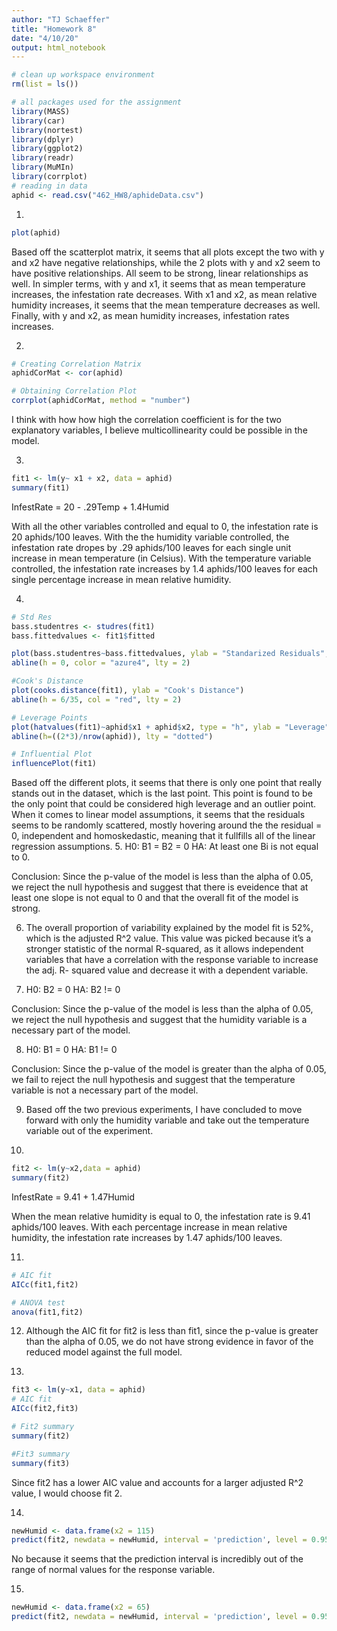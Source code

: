 ```yaml
---
author: "TJ Schaeffer"
title: "Homework 8"
date: "4/10/20"
output: html_notebook
---
```


```r
# clean up workspace environment
rm(list = ls())

# all packages used for the assignment
library(MASS)
library(car)
library(nortest)
library(dplyr)
library(ggplot2)
library(readr)
library(MuMIn)
library(corrplot)
# reading in data
aphid <- read.csv("462_HW8/aphideData.csv")
```

1.
```r
plot(aphid)
```
Based off the scatterplot matrix, it seems that all plots except the two with y and x2 have negative relationships, while the 2 plots with y and x2 seem to have positive relationships. All seem to be strong, linear relationships as well. In simpler terms, with y and x1, it seems that as mean temperature increases, the infestation rate decreases. With x1 and x2, as mean relative humidity increases, it seems that the mean temperature decreases as well. Finally, with y and x2, as mean humidity increases, infestation rates increases. 

2.
```r
# Creating Correlation Matrix
aphidCorMat <- cor(aphid)

# Obtaining Correlation Plot
corrplot(aphidCorMat, method = "number")
```
I think with how how high the correlation coefficient is for the two explanatory variables, I believe multicollinearity could be possible in the model. 

3. 
```r
fit1 <- lm(y~ x1 + x2, data = aphid)
summary(fit1)
```
InfestRate = 20 - .29Temp + 1.4Humid

With all the other variables controlled and equal to 0, the infestation rate is 20 aphids/100 leaves. With the the humidity variable controlled, the infestation rate dropes by .29 aphids/100 leaves for each single unit increase in mean temperature (in Celsius). With the temperature variable controlled, the infestation rate increases by 1.4 aphids/100 leaves for each single percentage increase in mean relative humidity. 

4. 
```r
# Std Res
bass.studentres <- studres(fit1)
bass.fittedvalues <- fit1$fitted

plot(bass.studentres~bass.fittedvalues, ylab = "Standarized Residuals", xlab = "Fitted Values")
abline(h = 0, color = "azure4", lty = 2)

#Cook's Distance
plot(cooks.distance(fit1), ylab = "Cook's Distance")
abline(h = 6/35, col = "red", lty = 2)

# Leverage Points
plot(hatvalues(fit1)~aphid$x1 + aphid$x2, type = "h", ylab = "Leverage")
abline(h=((2*3)/nrow(aphid)), lty = "dotted")

# Influential Plot
influencePlot(fit1)

```
Based off the different plots, it seems that there is only one point that really stands out in the dataset, which is the last point. This point is found to be the only point that could be considered high leverage and an outlier point. When it comes to linear model assumptions, it seems that the residuals seems to be randomly scattered, mostly hovering around the the residual = 0, independent and homoskedastic, meaning that it fullfills all of the linear regression assumptions. 
5.
H0: B1 = B2 = 0
HA: At least one Bi is not equal to 0.

Conclusion: Since the p-value of the model is less than the alpha of 0.05, we reject the null hypothesis and suggest that there is eveidence that at least one slope is not equal to 0 and that the overall fit of the model is strong. 

6. The overall proportion of variability explained by the model fit is 52%, which is the adjusted R^2 value. This value was picked because it's a stronger statistic of the normal R-squared, as it allows independent variables that have a correlation with the response variable to increase the adj. R- squared value and decrease it with a dependent variable.

7. 
H0: B2 = 0
HA: B2 != 0

Conclusion: Since the p-value of the model is less than the alpha of 0.05, we reject the null hypothesis and suggest that the humidity variable is a necessary part of the model. 

8. 
H0: B1 = 0
HA: B1 != 0

Conclusion: Since the p-value of the model is greater than the alpha of 0.05, we fail to reject the null hypothesis and suggest that the temperature variable is not a necessary part of the model. 

9. 
Based off the two previous experiments, I have concluded to move forward with only the humidity variable and take out the temperature variable out of the experiment. 

10. 
```r
fit2 <- lm(y~x2,data = aphid)
summary(fit2)
```
InfestRate = 9.41 + 1.47Humid

When the mean relative humidity is equal to 0, the infestation rate is 9.41 aphids/100 leaves. With each percentage increase in mean relative humidity, the infestation rate increases by 1.47 aphids/100 leaves.

11. 
```r
# AIC fit
AICc(fit1,fit2)

# ANOVA test
anova(fit1,fit2)
```

12. 
Although the AIC fit for fit2 is less than fit1, since the p-value is greater than the alpha of 0.05, we do not have strong evidence in favor of the reduced model against the full model. 

13. 
```r
fit3 <- lm(y~x1, data = aphid)
# AIC fit
AICc(fit2,fit3)

# Fit2 summary
summary(fit2)
```

```r
#Fit3 summary
summary(fit3)
```

Since fit2 has a lower AIC value and accounts for a larger adjusted R^2 value, I would choose fit 2.

14. 
```r
newHumid <- data.frame(x2 = 115)
predict(fit2, newdata = newHumid, interval = 'prediction', level = 0.95)
```
No because it seems that the prediction interval is incredibly out of the range of normal values for the response variable. 

15. 
```r
newHumid <- data.frame(x2 = 65)
predict(fit2, newdata = newHumid, interval = 'prediction', level = 0.95)
```

